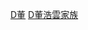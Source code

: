 {{Navbox
| name  = 寧波董浩雲家族
| title = [[寧波]][[董浩雲家族]]
| state = {{{state<includeonly>|collapsed</includeonly>}}}
| list1 =
<div class="center">
{{familytree/start | style=font-size: 85%;}}
{{familytree| | | | | | | |  A  |~|y|~|  W  | |A=[[董瑞昌]]|W=陶氏}}
{{familytree| |,|-|-|-|v|-|-|-|v|-|^|-|-|-|-|-|-|-|v|-|-|-|.|}}
{{familytree|  B  | |  C  | |  D  |~|y|~|  E  | |  F  | |  G  |B=[[董兆豐]]|C=[[董梅蘭]]|D=[[董浩雲]]|E=[[顧麗真]]|F=[[董梅鳳]]|G=[[董兆裕]]}}
{{familytree| |,|-|-|-|-|-|-|-|-|-|v|^|-|-|-|-|-|-|-|-|v|-|-|-|-|-|-|-|-|-|v|-|-|-|-|-|-|-|-|.|}}
{{familytree|  H  |~|y|~|  I  | |  J  |~|y|~|  K  | |  L  |~|y|~|  M  | |  N |~|y|~|  Z  | |  O  |~|y|~|  P  |H=[[董建華]]|I=[[董趙洪娉]]|J=[[董建成]]|K=[[董温子华]]|L=[[金董建平]]|M=[[金乐琦]]|N=[[彭董小平]]|Z=[[彭蔭剛]]|O=[[刘董亦平]]|P=[[刘广斌]]|}}
{{familytree| |,|-|-|^|-|-|-|-|-|-|v|-|-|-|-|-|-|-|-|-|.|}}
{{familytree|  Q  |~|y|~|  R  | |  S  |~|y|~|  T  | |  U  |~|y|~|  V  |Q=[[董立均]]|R=董妻|S=[[董立新]]|T=[[董林冰蘭]]|U=[[董立筠]]|V=长女董立筠丈夫美國人|}}
{{familytree| |L|~|~|~|~|~|%|~|~|~|~|~|~|~|~|~|~|~|~|~|~|~|~|J|}}
{{familytree| | | | | | |  x  |x=九名孫兒}}
{{familytree/end}}
</div>
<br />
}}<noinclude>
[[Category:中国家族模板|D董]]
[[Category:董浩云家族|D董浩雲家族]]
</noinclude>